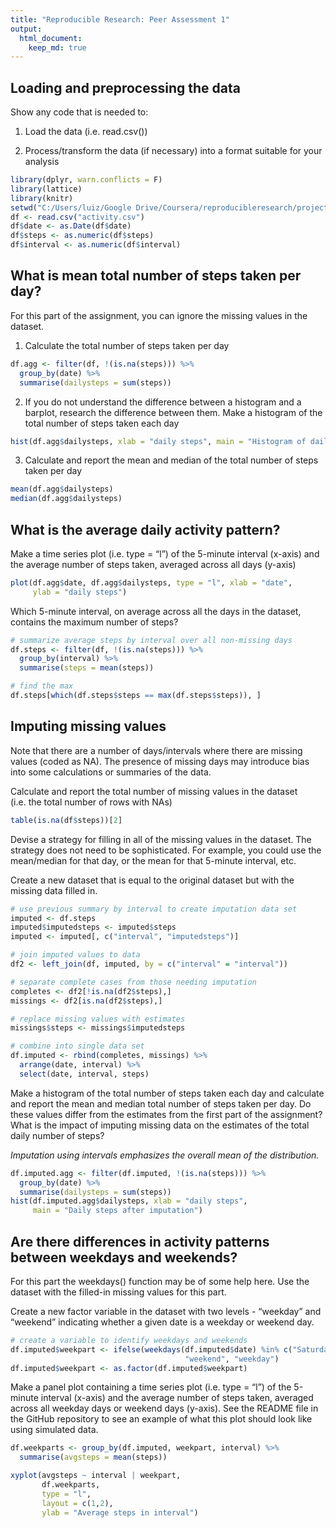 ```yaml
---
title: "Reproducible Research: Peer Assessment 1"
output: 
  html_document:
    keep_md: true
---
```


## Loading and preprocessing the data

Show any code that is needed to:

1. Load the data (i.e. read.csv())

2. Process/transform the data (if necessary) into a format suitable for your analysis
```r
library(dplyr, warn.conflicts = F)
library(lattice)
library(knitr)
setwd("C:/Users/luiz/Google Drive/Coursera/reproducibleresearch/project1")
df <- read.csv("activity.csv")
df$date <- as.Date(df$date)
df$steps <- as.numeric(df$steps)
df$interval <- as.numeric(df$interval)
```

## What is mean total number of steps taken per day?

For this part of the assignment, you can ignore the missing values in the dataset.

1. Calculate the total number of steps taken per day
```r
df.agg <- filter(df, !(is.na(steps))) %>%
  group_by(date) %>%
  summarise(dailysteps = sum(steps))
```

2. If you do not understand the difference between a histogram and a barplot, research the difference between them. Make a histogram of the total number of steps taken each day
```r
hist(df.agg$dailysteps, xlab = "daily steps", main = "Histogram of daily steps")
```

3. Calculate and report the mean and median of the total number of steps taken per day
```r
mean(df.agg$dailysteps)
median(df.agg$dailysteps)
```

## What is the average daily activity pattern?

Make a time series plot (i.e. type = "l") of the 5-minute interval (x-axis) and the average number of steps taken, averaged across all days (y-axis)
```r
plot(df.agg$date, df.agg$dailysteps, type = "l", xlab = "date", 
     ylab = "daily steps")
```

Which 5-minute interval, on average across all the days in the dataset, contains the maximum number of steps?
```r
# summarize average steps by interval over all non-missing days
df.steps <- filter(df, !(is.na(steps))) %>%
  group_by(interval) %>%
  summarise(steps = mean(steps))

# find the max
df.steps[which(df.steps$steps == max(df.steps$steps)), ]
```


## Imputing missing values
Note that there are a number of days/intervals where there are missing values (coded as NA). The presence of missing days may introduce bias into some calculations or summaries of the data.

Calculate and report the total number of missing values in the dataset (i.e. the total number of rows with NAs)
```r
table(is.na(df$steps))[2]
```

Devise a strategy for filling in all of the missing values in the dataset. The strategy does not need to be sophisticated. For example, you could use the mean/median for that day, or the mean for that 5-minute interval, etc.

Create a new dataset that is equal to the original dataset but with the missing data filled in.
```r
# use previous summary by interval to create imputation data set
imputed <- df.steps
imputed$imputedsteps <- imputed$steps
imputed <- imputed[, c("interval", "imputedsteps")]

# join imputed values to data
df2 <- left_join(df, imputed, by = c("interval" = "interval"))

# separate complete cases from those needing imputation
completes <- df2[!is.na(df2$steps),]
missings <- df2[is.na(df2$steps),]

# replace missing values with estimates
missings$steps <- missings$imputedsteps

# combine into single data set
df.imputed <- rbind(completes, missings) %>%
  arrange(date, interval) %>%
  select(date, interval, steps)
```

Make a histogram of the total number of steps taken each day and calculate and report the mean and median total number of steps taken per day. Do these values differ from the estimates from the first part of the assignment? What is the impact of imputing missing data on the estimates of the total daily number of steps?

_Imputation using intervals emphasizes the overall mean of the distribution._
```r
df.imputed.agg <- filter(df.imputed, !(is.na(steps))) %>%
  group_by(date) %>%
  summarise(dailysteps = sum(steps))
hist(df.imputed.agg$dailysteps, xlab = "daily steps", 
     main = "Daily steps after imputation")
```


## Are there differences in activity patterns between weekdays and weekends?

For this part the weekdays() function may be of some help here. Use the dataset with the filled-in missing values for this part.

Create a new factor variable in the dataset with two levels - "weekday" and "weekend" indicating whether a given date is a weekday or weekend day.
```r
# create a variable to identify weekdays and weekends
df.imputed$weekpart <- ifelse(weekdays(df.imputed$date) %in% c("Saturday", "Sunday"),
                                       "weekend", "weekday")
df.imputed$weekpart <- as.factor(df.imputed$weekpart)
```

Make a panel plot containing a time series plot (i.e. type = "l") of the 5-minute interval (x-axis) and the average number of steps taken, averaged across all weekday days or weekend days (y-axis). See the README file in the GitHub repository to see an example of what this plot should look like using simulated data.
```r
df.weekparts <- group_by(df.imputed, weekpart, interval) %>%
  summarise(avgsteps = mean(steps))

xyplot(avgsteps ~ interval | weekpart, 
       df.weekparts, 
       type = "l", 
       layout = c(1,2),
       ylab = "Average steps in interval")
```